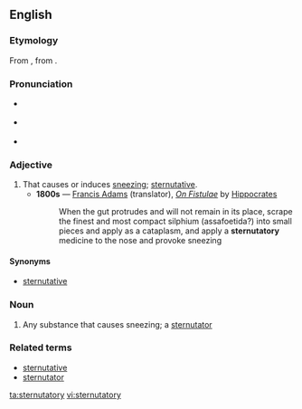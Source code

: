 {{was wotd|2008|February|10}}
==English==

===Etymology===
From {{etyl|la|en}} {{term|sternūtātōrius|lang=la}}, from {{term|sternuō||sneeze|lang=la}}.

===Pronunciation===
* {{a|RP}} {{IPA|/stɜːˈnjuː.təˌtɔːr.i/|lang=en}}
* {{a|US}} {{IPA|/stɝːˈnuː.təˌtɔːr.i/|lang=en}}
* {{audio|en-us-sternutatory.ogg|Audio (US)|lang=en}}

===Adjective===
{{en-adj}}

# That causes or induces [[sneeze|sneezing]]; [[sternutative]].
#* '''1800s''' — [[w:Francis Adams|Francis Adams]] (translator), ''[[s:On Fistulae|On Fistulae]]'' by [[w:Hippocrates|Hippocrates]]
#*: When the gut protrudes and will not remain in its place, scrape the finest and most compact silphium (assafoetida?) into small pieces and apply as a cataplasm, and apply a '''sternutatory''' medicine to the nose and provoke sneezing

====Synonyms====
* {{sense|that causes sneezing}} [[sternutative]]

===Noun===
{{en-noun|sternutatories}}

# Any substance that causes sneezing; a [[sternutator]]

===Related terms===
* [[sternutative]]
* [[sternutator]]

[[ta:sternutatory]]
[[vi:sternutatory]]